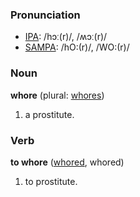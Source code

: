 ===Pronunciation===
*[[w:IPA|IPA]]: /hɔː(r)/, /ʍɔː(r)/
*[[w:SAMPA|SAMPA]]: /hO:(r)/, /WO:(r)/

===Noun===
'''whore''' (plural: [[whores]])

# a prostitute.

===Verb===
'''to whore''' ([[whored]], whored)

# to prostitute.
